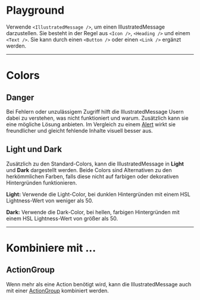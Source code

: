# Playground

Verwende `<IllustratedMessage />`, um einen IllustratedMessage darzustellen. Sie
besteht in der Regel aus `<Icon />`, `<Heading />` und einem `<Text />`. Sie
kann durch einen `<Button />` oder einen `<Link />` ergänzt werden.

<LiveCodeEditor />

---

# Colors

## Danger

Bei Fehlern oder unzulässigem Zugriff hilft die IllustratedMessage Usern dabei
zu verstehen, was nicht funktioniert und warum. Zusätzlich kann sie eine
mögliche Lösung anbieten. Im Vergleich zu einem
[Alert](https://mittwald.github.io/flow/03-components/status/alert) wirkt sie
freundlicher und gleicht fehlende Inhalte visuell besser aus.

<LiveCodeEditor example="negative" editorCollapsed />

## Light und Dark

Zusätzlich zu den Standard-Colors, kann die IllustratedMessage in **Light** und
**Dark** dargestellt werden. Beide Colors sind Alternativen zu den herkömmlichen
Farben, falls diese nicht auf farbigen oder dekorativen Hintergründen
funktionieren.

<LiveCodeEditor example="light" bgColor="dark" editorCollapsed />

<LiveCodeEditor example="dark" bgColor="light" editorCollapsed />

**Light:** Verwende die Light-Color, bei dunklen Hintergründen mit einem HSL
Lightness-Wert von weniger als 50.

**Dark:** Verwende die Dark-Color, bei hellen, farbigen Hintergründen mit einem
HSL Lightness-Wert von größer als 50.

---

# Kombiniere mit ...

## ActionGroup

Wenn mehr als eine Action benötigt wird, kann die IllustratedMessage auch mit
einer
[ActionGroup](https://mittwald.github.io/flow/03-components/actions/action-group)
kombiniert werden.

<LiveCodeEditor example="actionGroup" />
